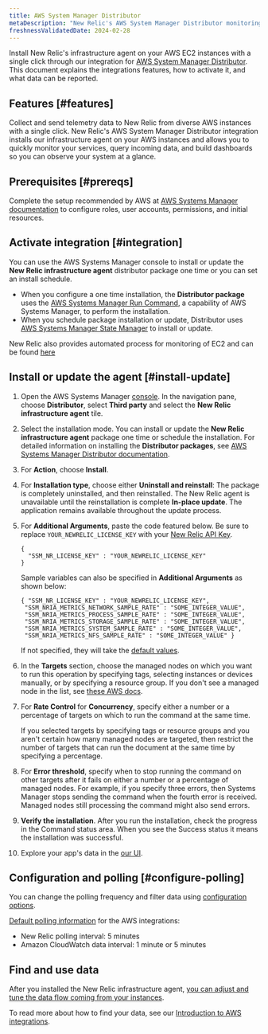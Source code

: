 ```yaml
---
title: AWS System Manager Distributor
metaDescription: "New Relic's AWS System Manager Distributor monitoring integration: what data it reports, and how to enable it."
freshnessValidatedDate: 2024-02-28
---
```



Install New Relic's infrastructure agent on your AWS EC2 instances with a single click through our integration for [AWS System Manager Distributor](https://docs.aws.amazon.com/systems-manager/latest/userguide/distributor.html). This document explains the integrations features, how to activate it, and what data can be reported.

## Features [#features]

Collect and send telemetry data to New Relic from diverse AWS instances with a single click. New Relic's AWS System Manager Distributor integration installs our infrastructure agent on your AWS instances and allows you to quickly monitor your services, query incoming data, and build dashboards so you can observe your system at a glance. 

## Prerequisites [#prereqs]

Complete the setup recommended by AWS at [AWS Systems Manager documentation](https://docs.aws.amazon.com/systems-manager/latest/userguide/systems-manager-setting-up.html) to configure roles, user accounts, permissions, and initial resources.

## Activate integration [#integration]

You can use the AWS Systems Manager console to install or update the <DNT>**New Relic infrastructure agent**</DNT> distributor package one time or you can set an install schedule. 

* When you configure a one time installation, the <DNT>**Distributor package**</DNT> uses the [AWS Systems Manager Run Command](https://docs.aws.amazon.com/systems-manager/latest/userguide/run-command.html), a capability of AWS Systems Manager, to perform the installation.
* When you schedule package installation or update, Distributor uses [AWS Systems Manager State Manager](https://docs.aws.amazon.com/systems-manager/latest/userguide/systems-manager-state.html) to install or update.

New Relic also provides automated process for monitoring of EC2 and can be found [here](/whats-new/2023/08/whats-new-08-08-automatic-ec2-monitoring-through-nr-agent/)

## Install or update the agent [#install-update]

1. Open the AWS Systems Manager [console](https://console.aws.amazon.com/systems-manager). In the navigation pane, choose <DNT>**Distributor**</DNT>,  select <DNT>**Third party**</DNT> and select the <DNT>**New Relic infrastructure agent**</DNT> tile.
2. Select the installation mode. You can install or update the <DNT>**New Relic infrastructure agent**</DNT> package one time or schedule the installation. For detailed information on installing the <DNT>**Distributor packages**</DNT>, see [AWS Systems Manager Distributor documentation](https://docs.aws.amazon.com/systems-manager/latest/userguide/distributor-working-with-packages-deploy.html).
3. For <DNT>**Action**</DNT>, choose <DNT>**Install**</DNT>.
4. For <DNT>**Installation type**</DNT>, choose either <DNT>**Uninstall and reinstall**</DNT>: The package is completely uninstalled, and then reinstalled. The New Relic agent is unavailable until the reinstallation is complete <DNT>**In-place update**</DNT>. The application remains available throughout the update process. 
5. For <DNT>**Additional Arguments**</DNT>, paste the code featured below. Be sure to replace `YOUR_NEWRELIC_LICENSE_KEY` with your [New Relic API Key](/docs/apis/intro-apis/new-relic-api-keys). 

    ```
    {
      "SSM_NR_LICENSE_KEY" : "YOUR_NEWRELIC_LICENSE_KEY"
    }
    ```

    Sample variables can also be specified in **Additional Arguments** as shown below:
    
    ```
    { "SSM_NR_LICENSE_KEY" : "YOUR_NEWRELIC_LICENSE_KEY",
     "SSM_NRIA_METRICS_NETWORK_SAMPLE_RATE" : "SOME_INTEGER_VALUE",
     "SSM_NRIA_METRICS_PROCESS_SAMPLE_RATE" : "SOME_INTEGER_VALUE",
     "SSM_NRIA_METRICS_STORAGE_SAMPLE_RATE" : "SOME_INTEGER_VALUE",
     "SSM_NRIA_METRICS_SYSTEM_SAMPLE_RATE" : "SOME_INTEGER_VALUE", 
     "SSM_NRIA_METRICS_NFS_SAMPLE_RATE" : "SOME_INTEGER_VALUE" }
    ```
    
    If not specified, they will take the [default values](https://github.com/newrelic/infrastructure-agent/blob/master/assets/examples/infrastructure/newrelic-infra-template.yml.example).

6. In the <DNT>**Targets**</DNT> section, choose the managed nodes on which you want to run this operation by specifying tags, selecting instances or devices manually, or by specifying a resource group.
If you don't see a managed node in the list, see [these AWS docs](https://docs.aws.amazon.com/systems-manager/latest/userguide/troubleshooting-managed-instances.html).
7. For <DNT>**Rate Control**</DNT> for <DNT>**Concurrency**</DNT>, specify either a number or a percentage of targets on which to run the command at the same time.

    <Callout variant="tip">
    If you selected targets by specifying tags or resource groups and you aren't certain how many managed nodes are targeted, then restrict the number of targets that can run the document at the same time by specifying a percentage.
    </Callout>

8. For <DNT>**Error threshold**</DNT>, specify when to stop running the command on other targets after it fails on either a number or a percentage of managed nodes. For example, if you specify three errors, then Systems Manager stops sending the command when the fourth error is received. Managed nodes still processing the command might also send errors. 
9. <DNT>**Verify the installation**</DNT>. After you run the installation, check the progress in the Command status area. When you see the Success status it means the installation was successful.
9. Explore your app's data in the [our UI](one.newrelic.com).


## Configuration and polling [#configure-polling]

You can change the polling frequency and filter data using [configuration options](/docs/integrations/new-relic-integrations/getting-started/configure-polling-frequency-data-collection-cloud-integrations).

[Default polling information](/docs/infrastructure/amazon-integrations/aws-integrations-list/aws-polling-intervals-infrastructure-integrations) for the AWS integrations:

- New Relic polling interval: 5 minutes
- Amazon CloudWatch data interval: 1 minute or 5 minutes


## Find and use data

After you installed the New Relic infrastructure agent, [you can adjust and tune the data flow coming from your instances](/docs/infrastructure/infrastructure-monitoring/get-started/get-started-infrastructure-monitoring).

To read more about how to find your data, see our [Introduction to AWS integrations](/docs/infrastructure/amazon-integrations/get-started/introduction-aws-integrations/#insights).
